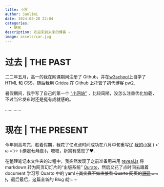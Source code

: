 ```yaml
---
title: 小言
author: Sanlimi
date: 3024-08-28 22:04
categories:
  - 随笔
description: 欢迎来到米米的博客 ~
image: assets/car.jpg
---
```


# 过去 | THE PAST

二二年五月，高一的我在网课期间注册了 Github，并在[w3school](https://www.w3school.com.cn)上自学了 HTML 和 CSS，随后我用 [Gridea](https://github.com/getgridea/gridea) 在 Github 上托管了初代博客 [pw2](https://wzyskq.github.io/pw2).

暑假期间，我手写了自己的第一个 [“小网站”](https://wzyskq.github.io/old) ，比较简陋，没怎么注重优化加载，不过当它发布时还是挺有成就感的。

…… ……

# 现在 | THE PRESENT

今年刚高考完，趁着假期，我花了亿点点时间成功在八月中旬重写辽 [我的小窝](https://wzyskq.github.io/zh/index.html) ( •̀ ω •́ )✧ ~~( 原定七月底 )~~，嗯嗯，新窝有感觉了❤️. 

在整理笔记本文件夹的过程中，我突然发现了之前准备用来用 [reveal.js](https://github.com/hakimel/reveal.js) 将 markdown 转为网页幻灯片的“出版系统” [Qurato](https://quarto.org)，然后又花了点时间去跟着 document 学习写 Quarto 中的 yaml ~~( 其实真不如直接看 Quarto 网页的[源码](https://github.com/quarto-dev/quarto-web)…… )~~，最后最后，这篇全新的 Blog 就💥 ~ 

